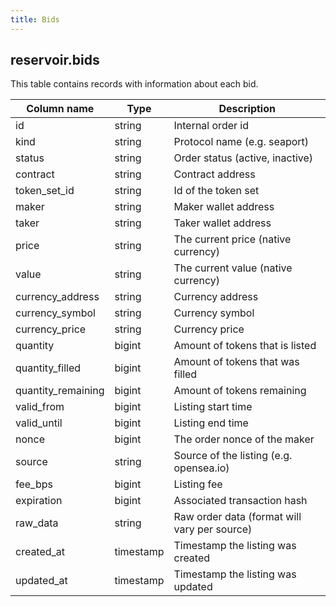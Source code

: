 ```yaml
---
title: Bids
---
```


## **reservoir.bids**

This table contains records with information about each bid.


| **Column name**     | **Type**  | **Description**                              |
| ------------------- | --------- | -------------------------------------------- |
| id                  | string    | Internal order id                            |
| kind                | string    | Protocol name (e.g. seaport)                 |
| status              | string    | Order status (active, inactive)              |
| contract            | string    | Contract address                             |
| token\_set\_id      | string    | Id of the token set                          |
| maker               | string    | Maker wallet address                         |
| taker               | string    | Taker wallet address                         |
| price               | string    | The current price (native currency)          |
| value               | string    | The current value (native currency)          |
| currency\_address   | string    | Currency address                             |
| currency\_symbol    | string    | Currency symbol                              |
| currency\_price     | string    | Currency price                               |
| quantity            | bigint    | Amount of tokens that is listed              |
| quantity\_filled    | bigint    | Amount of tokens that was filled             |
| quantity\_remaining | bigint    | Amount of tokens remaining                   |
| valid\_from         | bigint    | Listing start time                           |
| valid\_until        | bigint    | Listing end time                             |
| nonce               | bigint    | The order nonce of the maker                 |
| source              | string    | Source of the listing (e.g. opensea.io)      |
| fee\_bps            | bigint    | Listing fee                                  |
| expiration          | bigint    | Associated transaction hash                  |
| raw\_data           | string    | Raw order data (format will vary per source) |
| created\_at         | timestamp | Timestamp the listing was created            |
| updated\_at         | timestamp | Timestamp the listing was updated            |
